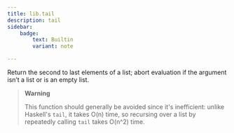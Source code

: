 ```yaml
---
title: lib.tail
description: tail
sidebar:
    badge: 
        text: Builtin
        variant: note

---
```



Return the second to last elements of a list; abort evaluation if
the argument isn’t a list or is an empty list.

> **Warning**
>
> This function should generally be avoided since it's inefficient:
> unlike Haskell's `tail`, it takes O(n) time, so recursing over a
> list by repeatedly calling `tail` takes O(n^2) time.
